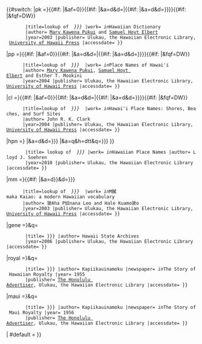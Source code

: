 <includeonly>{{#switch: {{{dic|pk}}}
|pk ={{cite web |url= http://wehewehe.org/gsdl2.85/cgi-bin/hdict?a=q&j=pk&l=en&q={{urlencode:{{{q|{{{1}}}}}}}}{{#if: {{{exact|}}}|&af=0}}{{#if: {{{id|}}}|&a=d&d={{{id|}}}|{{#if: {{{2|}}}|&a=d&d={{{2|}}}}}}}{{#if: {{{derivative|}}}|&fqf=DW}}
        |title=lookup of  ''{{{1|{{{q}}}}}}'' |work= ''in ''Hawaiian Dictionary 
        |author= [[Mary Kawena Pukui]] and [[Samuel Hoyt Elbert]]
        |year=2003 |publisher= Ulukau, the Hawaiian Electronic Library, [[University of Hawaii Press]] |accessdate={{{accessdate|}}} }}
|pp ={{cite web |url= http://wehewehe.org/gsdl2.85/cgi-bin/hdict?a=q&j=pp&l=en&q={{urlencode:{{{q|{{{1}}}}}}}}{{#if: {{{exact|}}}|&af=0}}{{#if: {{{id|}}}|&a=d&d={{{id|}}}|{{#if: {{{2|}}}|&a=d&d={{{2|}}}}}}}{{#if: {{{derivative|}}}|&fqf=DW}}
       |title=lookup of  ''{{{1|{{{q}}}}}}''  |work= ''in ''Place Names of Hawai'i
       |author= [[Mary Kawena Pukui]], [[Samuel Hoyt Elbert]] and Esther T. Mookini
       |year=2004 |publisher= Ulukau, the Hawaiian Electronic Library, [[University of Hawaii Press]] |accessdate={{{accessdate|}}} }}
|cl ={{cite web |url= http://wehewehe.org/gsdl2.85/cgi-bin/hdict?a=q&j=cl&l=en&q={{urlencode:{{{q|{{{1}}}}}}}}{{#if: {{{exact|}}}|&af=0}}{{#if: {{{id|}}}|&a=d&d={{{id|}}}|{{#if: {{{2|}}}|&a=d&d={{{2|}}}}}}}{{#if: {{{derivative|}}}|&fqf=DW}}
       |title=lookup of  ''{{{1|{{{q}}}}}}''  |work= ''in ''Hawai'i Place Names: Shores, Beaches, and Surf Sites 
       |author= John R. K. Clark
       |year=2004 |publisher= Ulukau, the Hawaiian Electronic Library, [[University of Hawaii Press]] |accessdate={{{accessdate|}}} }}
|hpn ={{cite web |url= http://ulukau.org/gsdl2.5/cgi-bin/hpn?l=en{{#if:  {{{2|{{{id|}}}}}} |&a=d&d={{{2|{{{id|}}}}}} |&a=q&h=dtt&q={{urlencode:{{{q|{{{1}}}}}}}} }}
        |title= lookup of  ''{{{1|{{{q}}}}}}'' |work= ''in ''Hawaiian Place Names |author= Lloyd J. Soehren
        |year=2010 |publisher= Ulukau, the Hawaiian Electronic Library |accessdate={{{accessdate|}}} }}
|mm ={{cite web |url= http://wehewehe.org/gsdl2.85/cgi-bin/hdict?a=q&j=mm&l=en&q={{urlencode:{{{q|{{{1}}}}}}}}{{#if: {{{exact|}}}|&a=d}}&d={{{2|{{{id|}}}}}} 
       |title=lookup of  ''{{{1|{{{q}}}}}}''  |work= ''in ''M膩maka Kaiao: a modern Hawaiian vocabulary 
       |author= 驶Aha P奴nana Leo and Hale Kuamo驶o
       |year=2003 |publisher= Ulukau, the Hawaiian Electronic Library, [[University of Hawaii Press]] |accessdate={{{accessdate|}}} }}
|gene ={{cite web |url= http://www.ulukau.org/gsdl2.7/cgi-bin/algene?e=d&a=d&d={{urlencode:{{{id|{{{2}}}}}}}}&q={{urlencode:{{{q|}}} }}
        |title= {{{1|{{{q}}}}}} |author= Hawai{{okina}}i State Archives
        |year=2006 |publisher= Ulukau, the Hawaiian Electronic Library |accessdate={{{accessdate|}}} }}
|royal ={{cite news |url=http://ulukau.org/elib/cgi-bin/library?e=q-0sohr-000Sec--11en&a=d&toc=0&d={{urlencode:{{{id|{{{2}}}}}}}}&q={{urlencode:{{{q|}}} }}
        |title= {{{1|{{{q}}}}}} |author= Kapiikauinamoku |newspaper= ''in ''The Story of Hawaiian Royalty |year= 1955
        |publisher= [[Honolulu Advertiser|The Honolulu Advertiser]], Ulukau, the Hawaiian Electronic Library |accessdate={{{accessdate|}}} }}
|maui ={{cite news |url=http://ulukau.org/elib/cgi-bin/library?e=q-0somr-000Sec--11en&a=d&toc=0&d={{urlencode:{{{id|{{{2}}}}}}}}&q={{urlencode:{{{q|}}} }}
        |title= {{{1|{{{q}}}}}} |author= Kapiikauinamoku |newspaper= ''in ''The Story of Maui Royalty |year= 1956
        |publisher= [[Honolulu Advertiser|The Honolulu Advertiser]], Ulukau, the Hawaiian Electronic Library |accessdate={{{accessdate|}}} }}
| #default = {{red|'''Unknown dictionary "{{{dic}}}", use pk (default), pp, cl, hpn, mm, gene, royal or maui'''}}
}}</includeonly><noinclude>
{{Documentation}}
</noinclude>